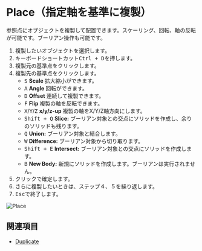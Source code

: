 
# Place（指定軸を基準に複製）

<Reference shortcut="Ctrl + D" command="Place" button="コマンドバー左" />

参照点にオブジェクトを複製して配置できます。スケーリング、回転、軸の反転が可能です。ブーリアン操作も可能です。

1. 複製したいオブジェクトを選択します。
2. キーボードショートカット<kbd>Ctrl + D</kbd>を押します。
3. 複製元の基準点をクリックします。
4. 複製先の基準点をクリックします。
   - <kbd>S</kbd> **Scale** 拡大縮小ができます。
   - <kbd>A</kbd> **Angle** 回転ができます。
   - <kbd>D</kbd> **Offset** 連続して複製できます。
   - <kbd>F</kbd> **Flip** 複製の軸を反転できます。
   - <kbd>X</kbd>/<kbd>Y</kbd>/<kbd>Z</kbd> **x/y/z-up** 複製の軸をX/Y/Z軸方向にします。
   - <kbd>Shift + Q</kbd> **Slice:** ブーリアン対象との交点にソリッドを作成し、余りのソリッドも残ります。
   - <kbd>Q</kbd> **Union:** ブーリアン対象と結合します。
   - <kbd>W</kbd> **Difference:** ブーリアン対象から切り取ります。
   - <kbd>Shift + E</kbd> **Intersect:** ブーリアン対象との交点にソリッドを作成します。
   - <kbd>B</kbd> **New Body:** 新規にソリッドを作成します。ブーリアンは実行されません。
5. クリックで確定します。
6. さらに複製したいときは、ステップ４、５を繰り返します。
7. <kbd>Esc</kbd>で終了します。 

![Place](/img/place.gif)

## 関連項目
- [Duplicate](./puplicate)














